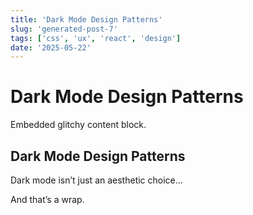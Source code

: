 ```yaml
---
title: 'Dark Mode Design Patterns'
slug: 'generated-post-7'
tags: ['css', 'ux', 'react', 'design']
date: '2025-05-22'
---
```



# Dark Mode Design Patterns

<GlitchBox>Embedded glitchy content block.</GlitchBox>

## Dark Mode Design Patterns

Dark mode isn’t just an aesthetic choice...

And that’s a wrap.
